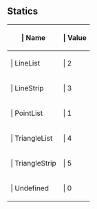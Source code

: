 ==Statics==

{{Lua/Table_Prefix}}
{| {{Lua/Table_Header}}
!{{Lua/Column_Style/Enum_List_Name}} | Name
!{{Lua/Column_Style/Enum_List_Value}} | Value
|-
|{{Lua/Cell_Style/Enum_List_Name}} | LineList
|{{Lua/Cell_Style/Enum_List_Value}} | 2
|-
|{{Lua/Cell_Style/Enum_List_Name}} | LineStrip
|{{Lua/Cell_Style/Enum_List_Value}} | 3
|-
|{{Lua/Cell_Style/Enum_List_Name}} | PointList
|{{Lua/Cell_Style/Enum_List_Value}} | 1
|-
|{{Lua/Cell_Style/Enum_List_Name}} | TriangleList
|{{Lua/Cell_Style/Enum_List_Value}} | 4
|-
|{{Lua/Cell_Style/Enum_List_Name}} | TriangleStrip
|{{Lua/Cell_Style/Enum_List_Value}} | 5
|-
|{{Lua/Cell_Style/Enum_List_Name}} | Undefined
|{{Lua/Cell_Style/Enum_List_Value}} | 0
|} {{Lua/Table_Suffix}}